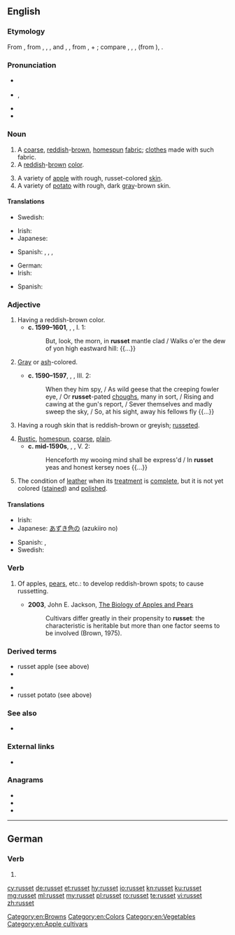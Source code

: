{{also|rußet}}
==English==
{{was wotd|2017|July|11}}

===Etymology===
From {{der|en|enm|russet}}, from {{der|en|xno|russet}}, {{m|nrf|rossat}}, {{m|nrf|roset}}, and {{der|en|frm|rosset}}, {{m|frm|rousset||[[reddish]], [[reddish]]-[[brown#Adjective|brown]]; a [[rough#Adjective|rough]] [[wool]] [[cloth]]}}, from {{m|frm|rous}}, {{m|frm|rus||to [[rouse]]}} + {{m|frm|-et||''suffix indicating [[diminution]]''}}; compare {{cog|LL.|rossetum}}, {{m|la|russetum}}, {{m|la|russeta||rough wool cloth}}, {{m|la|russus||[[red#Adjective|red]]}} (from {{cog|ine-pro|*h₁rewdʰ-||red}}), {{cog|oc|rosseta||rough wool cloth}}.

===Pronunciation===
* {{a|RP}} {{IPA|/ˈɹʌsɪt|/-sət/|lang=en}}
* {{a|GA}} {{enPR|rŭs'ət}}, {{IPA|/ˈɹʌsət/|/ˈɹə-/|lang=en}}
* {{rhymes|ʌsɪt|lang=en}}
* {{hyphenation|rus|set|lang=en}}

===Noun===
{{en-noun|~}}

# A [[coarse]], [[reddish]]-[[brown#Adjective|brown]], [[homespun]] [[fabric]]; [[clothes]] made with such fabric.
# A [[red]]dish-[[brown]] [[color]].
#: {{color panel|80461B}}
# A variety of [[apple]] with rough, russet-colored [[skin#Noun|skin]].
# A variety of [[potato]] with rough, dark [[gray]]-brown skin.

====Translations====
{{trans-top|fabric}}
* Swedish: {{t+|sv|vadmal|n|c}} {{qualifier|historical in this tense: red-brown, coarse fabric}}
{{trans-mid}}
{{trans-bottom}}

{{trans-top|color}}
* Irish: {{t|ga|donnrua|m}} {{qualifier|of cloth}}
* Japanese: {{t|ja|あずき色|tr=azukiiro}}
{{trans-mid}}
* Spanish: {{t+|es|ocre|m}}, {{t|es|marrojizo|m}}, {{t|es|marrojiza|f}}, {{t|es|color teja}}
{{trans-bottom}}

{{trans-top|apple}}
* German: {{t+|de|Renette|f}}
* Irish: {{t|ga|rua-úll|m}}
{{trans-mid}}
* Spanish: {{t|es|reineta|f}}
{{trans-bottom}}

{{trans-top|potato}}
{{trans-mid}}
{{trans-bottom}}

===Adjective===
{{en-adj}}

# Having a reddish-brown color.
#* '''c. 1599–1601''', {{w|William Shakespeare}}, ''{{w|Hamlet}}'', I. 1:
#*: But, look, the morn, in '''russet''' mantle clad / Walks o'er the dew of yon high eastward hill: {{...}}
# {{lb|en|archaic}} [[gray|Gray]] or [[ash]]-colored.
#* '''c. 1590–1597''', {{w|William Shakespeare}}, ''{{w|A Midsummer Night's Dream}}'', III. 2:
#*: When they him spy, / As wild geese that the creeping fowler eye, / Or '''russet'''-pated [[chough]]s, many in sort, / Rising and cawing at the gun's report, / Sever themselves and madly sweep the sky, / So, at his sight, away his fellows fly {{...}}
# {{lb|en|botany}} Having a rough skin that is reddish-brown or greyish; [[russeted]].
# [[rustic|Rustic]], [[homespun]], [[coarse]], [[plain]].
#* '''c. mid-1590s''', {{w|William Shakespeare}}, ''{{w|Love's Labour's Lost}}'', V. 2:
#*: Henceforth my wooing mind shall be express'd / In '''russet''' yeas and honest kersey noes {{...}}
# The condition of [[leather]] when its [[treatment]] is [[complete#Adjective|complete]], but it is not yet colored ([[stain#Verb|stained]]) and [[polish#Verb|polished]].

====Translations====
{{trans-top|color}}
* Irish: {{t|ga|donnrua}}
* Japanese: [[あずき色]]の (azukiiro no)
{{trans-mid}}
* Spanish: {{t|es|marrojizo}}, {{t|es|marrojiza|f}}
* Swedish: {{t+|sv|rödbrun}}
{{trans-bottom}}

===Verb===
{{en-verb|pres_ptc2=russetting|past2=russetted}}

# {{lb|en|ambitransitive}} Of apples, [[pear]]s, etc.: to develop reddish-brown spots; to cause russetting.
#* '''2003''', John E. Jackson, [https://books.google.com/books?id=VH8Xwfbnr3wC&pg=PA323&dq=%22to+russet%22&hl=en&sa=X&ved=0ahUKEwi4xvfT34HRAhUI1WMKHajTBIU4ChDoAQhEMAg#v=onepage&q=%22to%20russet%22&f=false The Biology of Apples and Pears]
#*: Cultivars differ greatly in their propensity to '''russet''': the characteristic is heritable but more than one factor seems to be involved (Brown, 1975).

===Derived terms===
{{der-top}}
* russet apple (see above)
* {{l|en|russeted}}
{{der-mid}}
* {{l|en|russeting}}
* russet potato (see above)
{{der-bottom}}

===See also===
* {{l|en|Appendix:Colors}}

===External links===
* {{pedia|russet (disambiguation)}}

===Anagrams===
* {{l|en|estrus}}
* {{l|en|struse}}
* {{l|en|surest}}

[[Category:en:Browns]]
[[Category:en:Colors]]
[[Category:en:Vegetables]]
[[Category:en:Apple cultivars]]

----

==German==

===Verb===
{{head|de|verb form}}

# {{standard spelling of|from=SLDE|rußet|lang=de}}

[[cy:russet]]
[[de:russet]]
[[et:russet]]
[[hy:russet]]
[[io:russet]]
[[kn:russet]]
[[ku:russet]]
[[mg:russet]]
[[ml:russet]]
[[my:russet]]
[[pl:russet]]
[[ro:russet]]
[[te:russet]]
[[vi:russet]]
[[zh:russet]]